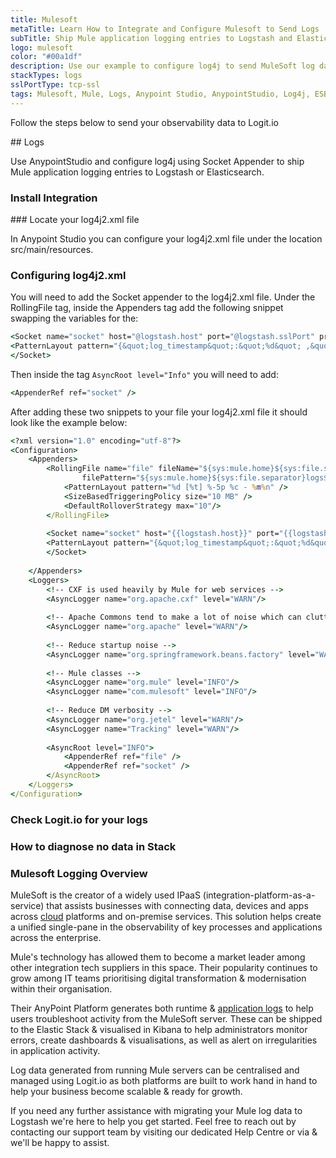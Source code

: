 ```yaml
---
title: Mulesoft
metaTitle: Learn How to Integrate and Configure Mulesoft to Send Logs
subTitle: Ship Mule application logging entries to Logstash and Elasticsearch using Socket Appender
logo: mulesoft
color: "#00a1df"
description: Use our example to configure log4j to send MuleSoft log data to Logit.io. Start shipping Mule application logging entries to Logstash or Elasticsearch.
stackTypes: logs
sslPortType: tcp-ssl
tags: Mulesoft, Mule, Logs, Anypoint Studio, AnypointStudio, Log4j, ESB
---
```


Follow the steps below to send your observability data to Logit.io

<Steps>
  ## Logs

  Use AnypointStudio and configure log4j using Socket Appender to ship Mule application logging entries to Logstash or Elasticsearch.
  
  ### Install Integration
  <InstallIntegration/>
### Locate your log4j2.xml file

In Anypoint Studio you can configure your log4j2.xml file under the location src/main/resources.

### Configuring log4j2.xml

You will need to add the Socket appender to the log4j2.xml file. Under the RollingFile tag, inside the Appenders tag add the following snippet swapping the variables for the:
```cmd copy
<Socket name="socket" host="@logstash.host" port="@logstash.sslPort" protocol="ssl">
<PatternLayout pattern="{&quot;log_timestamp&quot;:&quot;%d&quot; ,&quot;log_thread&quot;:&quot;[%t]&quot; , &quot;log_level&quot;:&quot;%-5p&quot; , %m}%n" /> 
</Socket>
```

Then inside the tag `AsyncRoot level="Info"` you will need to add:
```cmd copy
<AppenderRef ref="socket" />
```

After adding these two snippets to your file your log4j2.xml file it should look like the example below:
```cmd copy
<?xml version="1.0" encoding="utf-8"?>
<Configuration>
    <Appenders>
        <RollingFile name="file" fileName="${sys:mule.home}${sys:file.separator}logs${sys:file.separator}test.log" 
                filePattern="${sys:mule.home}${sys:file.separator}logs${sys:file.separator}test-%i.log">
            <PatternLayout pattern="%d [%t] %-5p %c - %m%n" />
            <SizeBasedTriggeringPolicy size="10 MB" />
            <DefaultRolloverStrategy max="10"/>
        </RollingFile>
        
        <Socket name="socket" host="{{logstash.host}}" port="{{logstash.sslPort}}" protocol="ssl">
        <PatternLayout pattern="{&quot;log_timestamp&quot;:&quot;%d&quot; ,&quot;log_thread&quot;:&quot;[%t]&quot; , &quot;log_level&quot;:&quot;%-5p&quot; , %m}%n" /> 
        </Socket>
        
    </Appenders>
    <Loggers>
        <!-- CXF is used heavily by Mule for web services -->
        <AsyncLogger name="org.apache.cxf" level="WARN"/>
        
        <!-- Apache Commons tend to make a lot of noise which can clutter the log-->
        <AsyncLogger name="org.apache" level="WARN"/>
        
        <!-- Reduce startup noise -->
        <AsyncLogger name="org.springframework.beans.factory" level="WARN"/>
        
        <!-- Mule classes -->
        <AsyncLogger name="org.mule" level="INFO"/>
        <AsyncLogger name="com.mulesoft" level="INFO"/>
        
        <!-- Reduce DM verbosity -->
        <AsyncLogger name="org.jetel" level="WARN"/>
        <AsyncLogger name="Tracking" level="WARN"/>
        
        <AsyncRoot level="INFO">
            <AppenderRef ref="file" />
            <AppenderRef ref="socket" />
        </AsyncRoot>
    </Loggers>
</Configuration>
```

### Check Logit.io for your logs
<LaunchStack utmMedium="logs" utmCampaign="mulesoft" source="mulesoft" />

### How to diagnose no data in Stack

<DiagnoseNoData />

</Steps>

### Mulesoft Logging Overview

MuleSoft is the creator of a widely used IPaaS (integration-platform-as-a-service) that assists businesses with 
connecting data, devices and apps across [cloud](https://logit.io/solutions/monitoring/cloud-monitoring) platforms 
and on-premise services. This solution helps create a unified single-pane in the observability of key processes 
and applications across the enterprise.
                    
Mule's technology has allowed them to become a market leader among other integration tech suppliers in this space. 
Their popularity continues to grow among IT teams prioritising digital transformation & modernisation within their 
organisation.

Their AnyPoint Platform generates both runtime & [application logs](https://logit.io/platform/logging/logging-as-a-service/application-logging/) 
to help users troubleshoot activity from the MuleSoft server. These can be shipped to the Elastic Stack & visualised in Kibana 
to help administrators monitor errors, create dashboards & visualisations, as well as alert on irregularities in application 
activity.  

Log data generated from running Mule servers can be centralised and managed using Logit.io as both platforms are 
built to work hand in hand to help your business become scalable & ready for growth.  

If you need any further assistance with migrating your Mule log data to Logstash we're here to help you get started. 
Feel free to reach out by contacting our support team by visiting our dedicated Help Centre or via <IntercomButton text="live chat"/> & we'll be happy to assist.